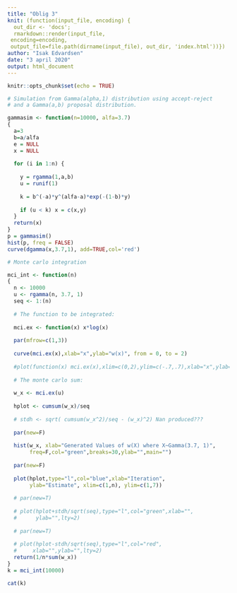 ```yaml
---
title: "Oblig 3"
knit: (function(input_file, encoding) {
  out_dir <- 'docs';
  rmarkdown::render(input_file,
 encoding=encoding,
 output_file=file.path(dirname(input_file), out_dir, 'index.html'))})
author: "Isak Edvardsen"
date: "3 april 2020"
output: html_document
---
```


```r
knitr::opts_chunk$set(echo = TRUE)
```


```r

# Simulation from Gamma(alpha,1) distribution using accept-reject 
# and a Gamma(a,b) proposal distribution.

gammasim <- function(n=10000, alfa=3.7) 
{
  a=3
  b=a/alfa
  e = NULL
  x = NULL
  
  for (i in 1:n) {
    
    y = rgamma(1,a,b)
    u = runif(1)
    
    k = b^(-a)*y^(alfa-a)*exp(-(1-b)*y)
      
    if (u < k) x = c(x,y)
  }
  return(x)
}
p = gammasim()
hist(p, freq = FALSE)
curve(dgamma(x,3.7,1), add=TRUE,col='red')
```





```r
# Monte carlo integration

mci_int <- function(n) 
{
  n <- 10000 
  u <- rgamma(n, 3.7, 1)
  seq <- 1:(n)
  
  # The function to be integrated:
  
  mci.ex <- function(x) x*log(x)
  
  par(mfrow=c(1,3))
  
  curve(mci.ex(x),xlab="x",ylab="w(x)", from = 0, to = 2)
  
  #plot(function(x) mci.ex(x),xlim=c(0,2),ylim=c(-.7,.7),xlab="x",ylab="w(x)")
  
  # The monte carlo sum:
  
  w_x <- mci.ex(u)
  
  hplot <- cumsum(w_x)/seq
  
  # stdh <- sqrt( cumsum(w_x^2)/seq - (w_x)^2) Nan produced???
  
  par(new=F)
  
  hist(w_x, xlab="Generated Values of w(X) where X~Gamma(3.7, 1)",
       freq=F,col="green",breaks=30,ylab="",main="")
  
  par(new=F)
  
  plot(hplot,type="l",col="blue",xlab="Iteration",
       ylab="Estimate", xlim=c(1,n), ylim=c(1,7))
  
  # par(new=T)
  
  # plot(hplot+stdh/sqrt(seq),type="l",col="green",xlab="",
  #      ylab="",lty=2)
  
  # par(new=T)
  
  # plot(hplot-stdh/sqrt(seq),type="l",col="red",
  #     xlab="",ylab="",lty=2)
  return(1/n*sum(w_x))  
}
k = mci_int(10000)

cat(k)


```




